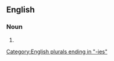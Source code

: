 ==English==

===Noun===
{{head|en|noun form}}

# {{plural of|en|impunity}}

[[Category:English plurals ending in "-ies"]]